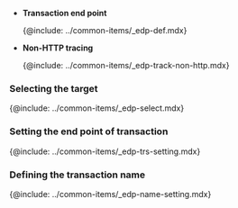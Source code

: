 - **Transaction end point**  

    {@include: ../common-items/_edp-def.mdx} 

- **Non-HTTP tracing**  

    {@include: ../common-items/_edp-track-non-http.mdx} 

### Selecting the target

{@include: ../common-items/_edp-select.mdx} 

### Setting the end point of transaction

{@include: ../common-items/_edp-trs-setting.mdx} 

### Defining the transaction name

{@include: ../common-items/_edp-name-setting.mdx}

<!--
### 플러그인 사용

{@include: ../common-items/_edp-plugin.mdx}
-->
